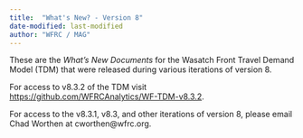 ```yaml
---
title:  "What's New? - Version 8"
date-modified: last-modified
author: "WFRC / MAG"
---
```


These are the *What's New Documents* for the Wasatch Front Travel Demand Model (TDM) that were released during various iterations of version 8.

For access to v8.3.2 of the TDM visit <https://github.com/WFRCAnalytics/WF-TDM-v8.3.2>.

For access to the v8.3.1, v8.3, and other iterations of version 8, please email Chad Worthen at cworthen@wfrc.org.
